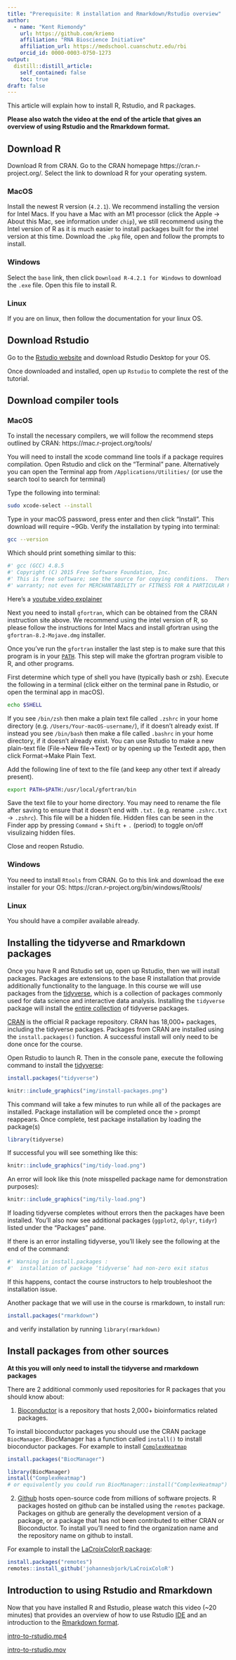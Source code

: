```yaml
---
title: "Prerequisite: R installation and Rmarkdown/Rstudio overview"
author:
  - name: "Kent Riemondy"
    url: https://github.com/kriemo
    affiliation: "RNA Bioscience Initiative"
    affiliation_url: https://medschool.cuanschutz.edu/rbi
    orcid_id: 0000-0003-0750-1273
output:
  distill::distill_article:
    self_contained: false
    toc: true
draft: false 
---
```



This article will explain how to install R, Rstudio, and R packages. 

**Please also watch the video at the end of the article that gives an overview of using Rstudio and the Rmarkdown format.**

## Download R

Download R from CRAN. Go to the CRAN homepage https://cran.r-project.org/. Select the link to download R for your operating system. 

### MacOS

Install the newest R version (`4.2.1`). We recommend installing the version for Intel Macs. If you have a Mac with an M1 processor  (click the Apple -> About this Mac, see information under `chip`), we still recommend using the Intel version of R as it is much easier to install packages built for the intel version at this time.  Download the `.pkg` file, open and follow the prompts to install. 


### Windows

Select the `base` link, then click `Download R-4.2.1 for Windows` to download the `.exe` file. Open this file to install R. 

### Linux

If you are on linux, then follow the documentation for your linux OS. 
  
## Download Rstudio

Go to the [Rstudio website](https://rstudio.com/products/rstudio/download/#download) and download Rstudio Desktop for your OS. 

Once downloaded and installed, open up `Rstudio` to complete the rest of the tutorial.  


## Download compiler tools  

### MacOS

To install the necessary compilers, we will follow the recommend steps outlined by CRAN: https://mac.r-project.org/tools/  

You will need to install the xcode command line tools if a package requires compilation. Open Rstudio and click on the "Terminal" pane. Alternatively you can open the Terminal app from `/Applications/Utilities/` (or use the search tool to search for terminal)
     
Type the following into terminal: 

```bash
sudo xcode-select --install
```

Type in your macOS password, press enter and then click “Install”. This download will require ~9Gb. Verify the installation by typing into terminal:

```bash
gcc --version
```

Which should print something similar to this:  

```bash
#' gcc (GCC) 4.8.5
#' Copyright (C) 2015 Free Software Foundation, Inc.
#' This is free software; see the source for copying conditions.  There is NO
#' warranty; not even for MERCHANTABILITY or FITNESS FOR A PARTICULAR PURPOSE.
```

Here's a [youtube video explainer](https://www.youtube.com/watch?v=Z01lzHNrSdU&feature=emb_title) 
    
Next you need to install `gfortran`, which can be obtained from the CRAN instruction site above. We recommend using the intel version of R, so please follow the instructions for Intel Macs and install gfortran using the `gfortran-8.2-Mojave.dmg` installer.

Once you've run the `gfortran` installer the last step is to make sure that this program is in your [`PATH`](https://en.wikipedia.org/wiki/PATH_(variable)). This step will make the gfortran program visible to R, and other programs.  

First determine which type of shell you have (typically bash or zsh). Execute the following in a terminal (click either on the terminal pane in Rstudio, or open the terminal app in macOS).

```bash
echo $SHELL
```

If you see `/bin/zsh` then make a plain text file called `.zshrc` in your home directory (e.g. `/Users/Your-macOS-username/`), if it doesn't already exist. If instead you see `/bin/bash` then make a file called `.bashrc` in your home directory, if it doesn't already exist. You can use Rstudio to make a new plain-text file (File->New file->Text) or by opening up the Textedit app, then click Format->Make Plain Text. 

Add the following line of text to the file (and keep any other text if already present).

```bash
export PATH=$PATH:/usr/local/gfortran/bin
```

Save the text file to your home directory. You may need to rename the file after saving to ensure that it doesn't end with `.txt.` (e.g. rename `.zshrc.txt` -> `.zshrc`). This file will be a hidden file. Hidden files can be seen in the Finder app by pressing `Command` + `Shift` + `.` (period) to toggle on/off visulizaing hidden files. 

Close and reopen Rstudio.

### Windows

You need to install `Rtools` from CRAN. Go to this link and download the exe installer for your OS: https://cran.r-project.org/bin/windows/Rtools/
     
### Linux
You should have a compiler available already.
  
## Installing the tidyverse and Rmarkdown packages

Once you have R and Rstudio set up, open up Rstudio, then we will install packages. Packages are extensions to the base R installation that provide additionally functionality to the language. In this course we will use packages from the [tidyverse](https://www.tidyverse.org/), which is a collection of packages commonly used for data science and interactive data analysis. Installing the `tidyverse` package will install the [entire collection](https://www.tidyverse.org/packages/) of tidyverse packages. 

[CRAN](https://cran.r-project.org/) is the official R package repository. CRAN has 18,000+ packages, including the tidyverse packages. Packages from CRAN are installed using the `install.packages()` function. A successful install will only need to be done once for the course.

Open Rstudio to launch R. Then in the console pane, execute the following command to install the [tidyverse](https://www.tidyverse.org/):

```r
install.packages("tidyverse")
```

```r
knitr::include_graphics("img/install-packages.png")
```


This command will take a few minutes to run while all of the packages are installed. Package installation will be completed once the `>` prompt reappears. Once complete, test package installation by loading the package(s)

```r
library(tidyverse)
```

If successful you will see something like this:

```r
knitr::include_graphics("img/tidy-load.png")
```
An error will look like this (note misspelled package name for demonstration purposes):

```r
knitr::include_graphics("img/tily-load.png")
```

If loading tidyverse completes without errors then the packages have been installed. You'll also now see additional packages (`ggplot2`, `dplyr`, `tidyr`) listed under the "Packages" pane. 

If there is an error installing tidyverse, you'll likely see the following at the end of the command:

```r
#' Warning in install.packages :
#'  installation of package ‘tidyverse’ had non-zero exit status
```

If this happens, contact the course instructors to help troubleshoot the installation issue. 

Another package that we will use in the course is rmarkdown, to install run:

```r
install.packages("rmarkdown")
```

and verify installation by running `library(rmarkdown)`

## Install packages from other sources

**At this you will only need to install the tidyverse and rmarkdown packages **

There are 2 additional commonly used repositories for R packages that you should know about:

1) [Bioconductor](https://bioconductor.org/) is a repository that hosts 2,000+ bioinformatics related packages. 

To install bioconductor packages you should use the CRAN package `BiocManager`. BiocManager has a function called `install()` to install bioconductor packages. For example to install [`ComplexHeatmap`](https://jokergoo.github.io/ComplexHeatmap-reference/book/index.html)

```r
install.packages("BiocManager")
```

```r
library(BiocManager)
install("ComplexHeatmap")
# or equivalently you could run BiocManager::install("ComplexHeatmap")
```

2) [Github](https://github.com/) hosts open-source code from millions of software projects. R packages hosted on github can be installed using the `remotes` package. Packages on github are generally the development version of a package, or a package that has not been contributed to either CRAN or Bioconductor. To install you'll need to find the organization name and the repository name on github to install. 

For example to install the [LaCroixColorR package](https://github.com/johannesbjork/LaCroixColoR):

```r
install.packages("remotes")
remotes::install_github('johannesbjork/LaCroixColoR')
```

## Introduction to using Rstudio and Rmarkdown

Now that you have installed R and Rstudio, please watch this video (~20 minutes) that provides an overview of how to use Rstudio [IDE](https://en.wikipedia.org/wiki/Integrated_development_environment) and an introduction to the [Rmarkdown format](https://rmarkdown.rstudio.com/lesson-1.html).

[intro-to-rstudio.mp4](https://www.dropbox.com/s/zuh153mlp7w2fio/intro-to-rstudio.mp4?dl=0)

[intro-to-rstudio.mov](https://www.dropbox.com/s/alrmoszei1ou6vr/intro-to-rstudio.mov?dl=0)
